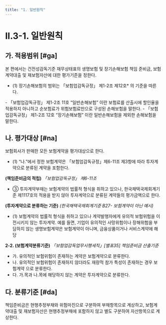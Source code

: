 ```yaml
---
title: "1. 일반원칙"
---
```



# II.3-1. 일반원칙

## 가. 적용범위 [#ga]

 본 편에서는 건전성감독기준 재무상태표의 생명보험 및 장기손해보험 책임 준비금, 보험계약대출 및 재보험자산에 대한 평가기준을 정한다.
- (1) 장기손해보험의 범위는 「보험업감독규정」 제1-2조 제12호* 의 기준을 따른다.

<SubText>
-  「보험업감독규정」 제1-2조 11호 “일반손해보험” 이란 보험료를 산출시에 할인율을 적용하지 아니하고 순보험료가 위험보험료만으로 구성된 손해보험을 말한다.
-  「보험업감독규정」 제1-2조 12호 “장기손해보험” 이란 일반손해보험을 제외한 손해보험을 말한다.
</SubText>



## 나. 평가대상 [#na]

 보험회사가 판매한 모든 보험계약을 평가대상으로 한다.
- (1) “나.”에서 정한 보험계약은 「보험업감독규정」제6-11조 제3항에 따라 투자계약으로 분류된 계약을 포함한다.

<Accordion multiple activeIndex={[]}>
<AccordionTab header="투자계약의 정의(「보험업감독규정」 제6-11조제3항)">

**(책임준비금의 적립)** _「보험업감독규정」 제6-11조_
- ③ 투자계약부채는 보험계약의 법률적 형식을 취하고 있으나, 한국채택국제회계기준 제1117호의 적용을 받지 않아 투자계약으로 분류된 계약들의 평가금액으로 한다.

**(투자계약으로 분류하는 기준)** _(한국채택국제회계기준 B27- 보험계약이 아닌 예시)_
- (1) 보험계약의 법률적 형식을 취하고 있으나 계약발행자에게 유의적 보험위험을 이전시키지 않는 투자계약. 예를 들면, 기업이 유의적인 사망위험이나 장해위험을 부담하지 않는 생명보험계약은 보험계약이 아니며, 금융상품이거나 서비스계약에 해당

**2-2. (보험계약분류기준)** _「보험업감독업무시행세칙」[별표35] 책임준비금 산출기준_
- 가. 유의적인 보험위험이 존재하는 계약은 보험계약으로 분류한다.
- 나. 유의적인 보험위험이 존재하지 않더라도 재량적 참가 특성이 존재하는 경우 보험계약 으로 분류한다.
- 다. 가.목과 나.목에 해당하지 않는 계약은 투자계약으로 분류한다.

</AccordionTab>
</Accordion>

## 다. 분류기준 [#da]

 책임준비금은 현행추정부채와 위험마진으로 구분하여 부채항목으로 계상하고, 보험계약대출 및 재보험자산은 현행추정부채에 포함하지 않고 별도 구분하여 자산항목으로 계상한다.
